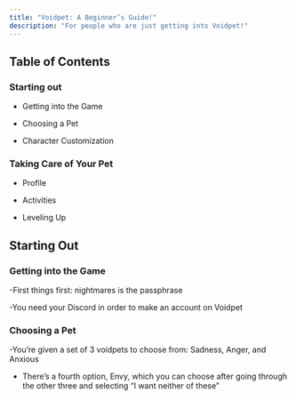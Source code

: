 ```yaml
---
title: "Voidpet: A Beginner’s Guide!"
description: "For people who are just getting into Voidpet!"
---
```

## Table of Contents

### Starting out

- Getting into the Game

- Choosing a Pet

- Character Customization

### Taking Care of Your Pet

- Profile

- Activities 

- Leveling Up

## Starting Out

### Getting into the Game

-First things first: nightmares is the passphrase

-You need your Discord in order to make an account on Voidpet

### Choosing a Pet

-You’re given a set of 3 voidpets to choose from: Sadness, Anger, and Anxious

- There’s a fourth option, Envy, which you can choose after going through the other three and selecting “I want neither of these”

